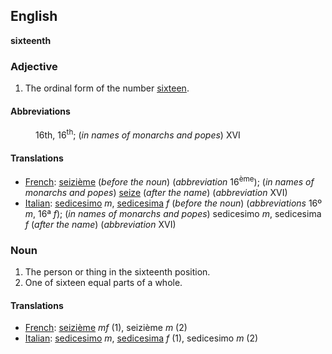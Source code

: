 ==English==
'''sixteenth'''

===Adjective===

# The ordinal form of the number [[sixteen]].

====Abbreviations====
:16th, 16<sup>th</sup>; (''in names of monarchs and popes'') XVI

====Translations====

*[[French]]: [[seizième]] (''before the noun'') (''abbreviation'' 16<sup>ème</sup>); (''in names of monarchs and popes'') [[seize]] (''after the name'') (''abbreviation'' XVI)
*[[Italian]]: [[sedicesimo]] ''m'', [[sedicesima]] ''f'' (''before the noun'') (''abbreviations'' 16º ''m'', 16ª ''f''); (''in names of monarchs and popes'') sedicesimo ''m'', sedicesima ''f'' (''after the name'') (''abbreviation'' XVI)

===Noun===

#The person or thing in the sixteenth position.
#One of sixteen equal parts of a whole.

====Translations====

*[[French]]: [[seizième]] ''mf'' (1), seizième ''m'' (2)
*[[Italian]]: [[sedicesimo]] ''m'', [[sedicesima]] ''f'' (1), sedicesimo ''m'' (2)